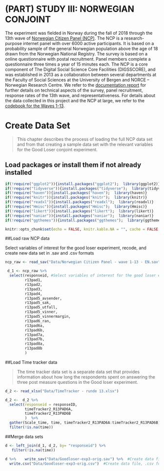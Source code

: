 # (PART) STUDY III: NORWEGIAN CONJOINT {-}
The experiment was fielded in Norway during the fall of 2018 through the 13th wave of [Norwegian Citizen Panel (NCP)](https://www.uib.no/medborger). The NCP  is a research-purpose internet panel with over 6000 active participants. It is based on a probability sample of the general Norwegian population above the age of 18 drawn from the Norwegian National Registry. The survey is based on a online questionnaire with postal recruitment. Panel members complete a questionnaire three times a year of 15 minutes each. The NCP is a core component of The Digital Social Science Core Facilities (DIGSSCORE), and  was established in 2013 as a collaboration between several departments at the Faculty of Social Sciences at the University of Bergen and NORCE -- Norwegian Research Centre. We refer to the [documentation report](Data/ncp-wave13-documentation.pdf) for further details on technical aspects of the survey, panel recruitment, response rates of the 13th wave, and representativeness. For details about the data collected in this project and the NCP at large, we refer to the [codebook for the Waves 1-13](Data/ncp-wave13-codebook.pdf).

# Create Data Set

> This chapter describes the process of loading the full NCP data set and from that creating a sample data set with the relevant variables for the Good Loser conjoint experiment.

## Load packages or install them if not already installed

```r
if(!require("ggplot2")){install.packages("ggplot2");  library(ggplot2)}
if(!require("tidyverse")){install.packages("tidyverse");  library(tidyverse)}
if(!require("haven")){install.packages("haven");  library(haven)}
if(!require("knitr")){install.packages("knitr");  library(knitr)}
if(!require("readxl")){install.packages("readxl");  library(readxl)}
if(!require("Hmisc")){install.packages("Hmisc");  library(Hmisc)}
if(!require("likert")){install.packages("likert");  library(likert)}
if(!require("naniar")){install.packages("naniar");  library(naniar)}
if(!require("ggthemes")){install.packages("ggthemes");  library(ggthemes)}

knitr::opts_chunk$set(echo = FALSE, knitr.kable.NA = "", cache = FALSE, warning = FALSE, message = FALSE, error = TRUE, echo = FALSE)

```

##Load raw NCP data

Select variables of interest for the good loser experiment, recode, and create new data set in .sav and .csv formats

```r
ncp_raw <- read_sav("Data/Norwegian Citizen Panel - wave 1-13 - EN.sav") 

 d_1 <- ncp_raw %>%
  select(responseid, #Select variables of interest for the good loser experiment
         r13pad1,    
         r13pad2,
         r13pad3,
         r13pad4,
         r13pad5_avsender,
         r13pad5_sak,
         r13pad5_utfall,
         r13pad5_vinner,
         r13pad5_vinnermargin,
         r13pad6_ran,
         r13pad6a,
         r13pad6b,
         r13pad7a,
         r13pad7b,
         r13pad8a,
         r13pad8b
         )  
```

##Load Time tracker data

>The time tracker data set is a separate data set that provides information about how long the respondents spent on answering the three post measure questions in the Good loser experiment. 

```r
d_2 <- read_xlsx("Data/TimeTracker - runde 13.xlsx")

d_2 <-  d_2 %>%
  select(responseid = responseID, 
         timeTracker2_R13PAD6A,
         timeTracker2_R13PAD6B
         )  %>% 
  gather(Scale_time, time, timeTracker2_R13PAD6A:timeTracker2_R13PAD6B) %>% 
  filter(!is.na(time))
```

##Merge data sets

```r
d <- left_join(d_1, d_2, by= "responseid") %>% 
   filter(!is.na(time))  

d %>%    write_sav("Data/Goodloser-exp3-orig.sav") %>%  #Create data file, .sav format
  write.csv("Data/Goodloser-exp3-orig.csv")  #Create data file, .csv format
```
